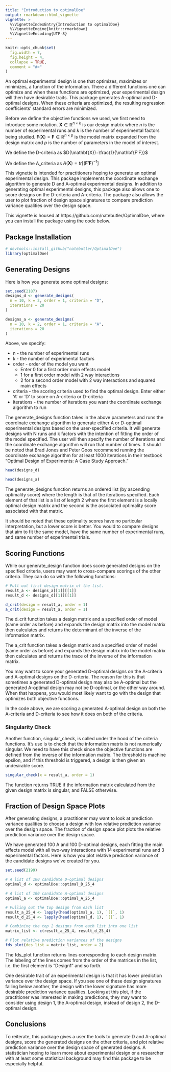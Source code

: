 ```yaml
---
title: "Introduction to optimalDoe"
output: rmarkdown::html_vignette
vignette: >
  %\VignetteIndexEntry{Introduction to optimalDoe}
  %\VignetteEngine{knitr::rmarkdown}
  %\VignetteEncoding{UTF-8}
---
```


```r
knitr::opts_chunk$set(
  fig.width = 7,
  fig.height = 4,
  collapse = TRUE,
  comment = "#>"
)
```

An optimal experimental design is one that optimizes, maximizes or minimizes, a function of the information. There a different functions one can optimize and when these functions are optimized, your experimental design will then have desirable traits. This package generates A-optimal and D-optimal designs. When these criteria are optimized, the resulting regression coefficients' standard errors are minimized. 

Before we define the objective functions we used, we first need to introduce some notation. $\mathbf{X}\in\mathbb{R}^{n\times k}$ is our design matrix where $n$ is the number of experimental runs and $k$ is the number of experimental factors being studied. $\mathbf{F}(\mathbf{X})=\mathbf{F}\in\mathbb{R}^{n\times p}$ is the model matrix expanded from the design matrix and $p$ is the number of parameters in the model of interest. 

We define the D-criteria as $D(\mathbf{X})=\frac{1}{\mathbf{F'F}}$ 

We define the A_criteria as $A(\mathbf{X})=tr[(\mathbf{F'F})^{-1}]$ 

This vignette is intended for practitioners hoping to generate an optimal experimental design. This package implements the coordinate exchange algorithm to generate D and A-optimal experimental designs. In addition to generating optimal experimental designs, this package also allows one to score designs on the D-criteria and A-criteria. The package also allows the user to plot fraction of design space signatures to compare prediction variance qualities over the design space. 

This vignette is housed at https://github.com/natebutler/OptimalDoe, where you can install the package using the code below.

## Package Installation
```r
# devtools::install_github("natebutler/OptimalDoe")
library(optimalDoe)
```
## Generating Designs
Here is how you generate some optimal designs:
```r
set.seed(2187)
designs_d <- generate_designs(
  n = 10, k = 2, order = 1, criteria = "D",
  iterations = 20
)

designs_a <- generate_designs(
  n = 10, k = 2, order = 1, criteria = "A",
  iterations = 20
)
```
Above, we specify: 

* n - the number of experimental runs 
* k - the number of experimental factors  
* order - order of the model you want 
  + Enter 0 for a first order main effects model 
  + 1 for a first order model with 2 way interactions 
  + 2 for a second order model with 2 way interactions and squared main effects 
* criteria - the scoring criteria used to find the optimal design. Enter 
either 'A' or 'D' to score on A-criteria or D-criteria 
* iterations - the number of iterations you want the coordinate exchange algorithm to run 

The generate_designs function takes in the above parameters and runs the coordinate exchange algorithm to generate either A or D-optimal experimental designs based on the user-specified criteria. It will generate designs with N runs and k factors with the intention of fitting the order of the model specified. The user will then specify the number of iterations and the coordinate exchange algorithm will run that number of times. It should be noted that Brad Jones and Peter Goos recommend running the coordinate exchange algorithm for at least 1000 iterations in their textbook "Optimal Design of Experiments: A Case Study Approach." 

```r
head(designs_d)

head(designs_a)
```
The generate_designs function returns an ordered list (by ascending optimality score) where the length is that of the iterations specified. Each element of that list is a list of length 2 where the first element is a locally optimal design matrix and the second is the associated optimality score associated with that matrix. 

It should be noted that these optimality scores have no particular interpretation, but a lower score is better. You would to compare designs that aim to fit the same model, have the same number of experimental runs, and same number of experimental trials. 


## Scoring Functions
While our generate_design function does score generated designs on the specified criteria, users may want to cross-compare scorings of the other criteria. They can do so with the following functions:
```r
# Pull out first design matrix of the list.
result_a <- designs_a[[1]][[1]]
result_d <- designs_d[[1]][[1]]

d_crit(design = result_a, order = 1)
a_crit(design = result_a, order = 1)
```
The d_crit function takes a design matrix and a specified order of model (same order as before) and expands the design matrix into the model matrix then calculates and returns the determinant of the inverse of the information matrix. 

The a_crit function takes a design matrix and a specified order of model (same order as before) and expands the design matrix into the model matrix then calculates and returns the trace of the inverse of the information matrix. 

You may want to score your generated D-optimal designs on the A-criteria and A-optimal designs on the D-criteria. The reason for this is that sometimes a generated D-optimal design may also be A-optimal but the generated A-optimal design may not be D-optimal, or the other way around. When that happens, you would most likely want to go with the design that optimizes both objective functions. 

In the code above, we are scoring a generated A-optimal design on both the A-criteria and D-criteria to see how it does on both of the criteria. 

### Singularity Check
Another function, singular_check, is called under the hood of the criteria functions. It's use is to check that the information matrix is not numerically singular. We need to have this check since the objective functions are defined from the inverse of the information matrix. The threshold is machine epsilon, and if this threshold is triggered, a design is then given an undesirable score. 
```r
singular_check(x = result_a, order = 1)
```
The function returns TRUE if the information matrix calculated from the given design matrix is singular, and FALSE otherwise.

## Fraction of Design Space Plots
After generating designs, a practitioner may want to look at prediction variance qualities to choose a design with low relative prediction variance over the design space. The fraction of design space plot plots the relative prediction variance over the design space. 

We have generated 100 A and 100 D-optimal designs, each fitting the main effects model with all two-way interactions with 14 experimental runs and 3 experimental factors. Here is how you plot relative prediction variance of the candidate designs we've created for you.
```r
set.seed(2199)

# A list of 100 candidate D-optimal designs
optimal_d <- optimalDoe::optimal_D_25_4

# A list of 100 candidate A-optimal designs
optimal_a <- optimalDoe::optimal_A_25_4

# Pulling out the top design from each list
result_a_25_4 <- lapply(head(optimal_a, 1), `[[`, 1)
result_d_25_4 <- lapply(head(optimal_d, 1), `[[`, 1)

# Combining the top 2 designs from each list into one list
matrix_list <- c(result_a_25_4, result_d_25_4)

# Plot relative prediction variances of the designs
fds_plot(des_list = matrix_list, order = 2)
```


The fds_plot function returns lines corresponding to each design matrix. The labeling of the lines comes from the order of the matrices in the list, i.e. the first element is "Design1" and so forth. 

One desirable trait of an experimental design is that it has lower prediction variance over the design space. If you see one of these design signatures falling below another, the design with the lower signature has more desirable prediction variance qualities. Looking at this plot, if the practitioner was interested in making predictions, they may want to consider using design 1, the A-optimal design, instead of design 2, the D-optimal design. 

## Conclusions 

To reiterate, this package gives a user the tools to generate D and A-optimal designs, score the generated designs on the other criteria, and plot relative prediction variance over the design space of generated designs. A statistician hoping to learn more about experimental design or a researcher with at least some statistical background may find this package to be especially helpful.


